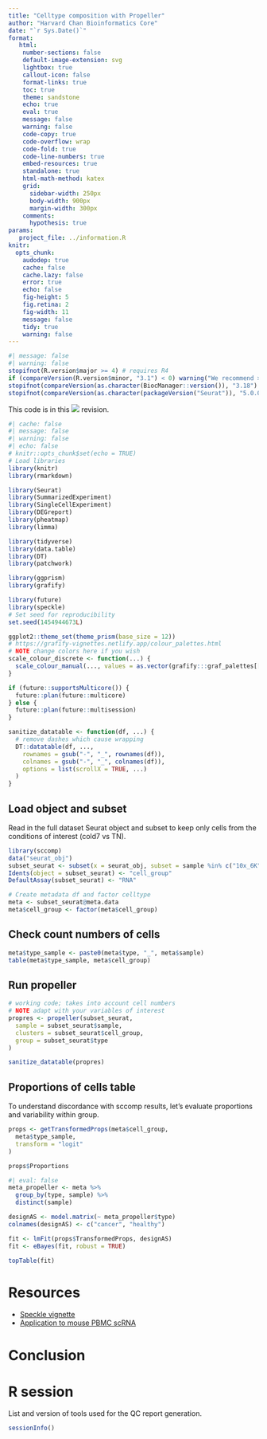 ```yaml
---
title: "Celltype composition with Propeller"
author: "Harvard Chan Bioinformatics Core"
date: "`r Sys.Date()`"
format:
   html:
    number-sections: false
    default-image-extension: svg
    lightbox: true
    callout-icon: false
    format-links: true
    toc: true
    theme: sandstone
    echo: true
    eval: true
    message: false
    warning: false
    code-copy: true
    code-overflow: wrap
    code-fold: true
    code-line-numbers: true
    embed-resources: true
    standalone: true
    html-math-method: katex
    grid:
      sidebar-width: 250px
      body-width: 900px
      margin-width: 300px
    comments:
      hypothesis: true
params:
   project_file: ../information.R
knitr:
  opts_chunk:
    audodep: true
    cache: false
    cache.lazy: false
    error: true
    echo: false
    fig-height: 5
    fig.retina: 2
    fig-width: 11
    message: false
    tidy: true
    warning: false
---
```


```r
#| message: false
#| warning: false
stopifnot(R.version$major >= 4) # requires R4
if (compareVersion(R.version$minor, "3.1") < 0) warning("We recommend >= R4.3.1")
stopifnot(compareVersion(as.character(BiocManager::version()), "3.18") >= 0)
stopifnot(compareVersion(as.character(packageVersion("Seurat")), "5.0.0") >= 0)
```

This code is in this ![](https://img.shields.io/badge/status-draft-grey) revision.


```r
#| cache: false
#| message: false
#| warning: false
#| echo: false
# knitr::opts_chunk$set(echo = TRUE)
# Load libraries
library(knitr)
library(rmarkdown)

library(Seurat)
library(SummarizedExperiment)
library(SingleCellExperiment)
library(DEGreport)
library(pheatmap)
library(limma)

library(tidyverse)
library(data.table)
library(DT)
library(patchwork)

library(ggprism)
library(grafify)

library(future)
library(speckle)
# Set seed for reproducibility
set.seed(1454944673L)

ggplot2::theme_set(theme_prism(base_size = 12))
# https://grafify-vignettes.netlify.app/colour_palettes.html
# NOTE change colors here if you wish
scale_colour_discrete <- function(...) {
  scale_colour_manual(..., values = as.vector(grafify:::graf_palettes[["kelly"]]))
}

if (future::supportsMulticore()) {
  future::plan(future::multicore)
} else {
  future::plan(future::multisession)
}
```

```r
sanitize_datatable <- function(df, ...) {
  # remove dashes which cause wrapping
  DT::datatable(df, ...,
    rownames = gsub("-", "_", rownames(df)),
    colnames = gsub("-", "_", colnames(df)),
    options = list(scrollX = TRUE, ...)
  )
}
```

## Load object and subset
Read in the full dataset Seurat object and subset to keep only cells from the conditions of interest (cold7 vs TN).

```r
library(sccomp)
data("seurat_obj")
subset_seurat <- subset(x = seurat_obj, subset = sample %in% c("10x_6K", "SCP424_pbmc1", "SI-GA-G6", "SI-GA-H3"))
Idents(object = subset_seurat) <- "cell_group"
DefaultAssay(subset_seurat) <- "RNA"

# Create metadata df and factor celltype
meta <- subset_seurat@meta.data
meta$cell_group <- factor(meta$cell_group)
```

## Check count numbers of cells

```r
meta$type_sample <- paste0(meta$type, "_", meta$sample)
table(meta$type_sample, meta$cell_group)
```

## Run propeller

```r
# working code; takes into account cell numbers
# NOTE adapt with your variables of interest
propres <- propeller(subset_seurat,
  sample = subset_seurat$sample,
  clusters = subset_seurat$cell_group,
  group = subset_seurat$type
)

sanitize_datatable(propres)
```

## Proportions of cells table

To understand discordance with sccomp results, let's evaluate proportions and variability within group. 


```r
props <- getTransformedProps(meta$cell_group,
  meta$type_sample,
  transform = "logit"
)

props$Proportions
```

```r
#| eval: false
meta_propeller <- meta %>%
  group_by(type, sample) %>%
  distinct(sample)

designAS <- model.matrix(~ meta_propeller$type)
colnames(designAS) <- c("cancer", "healthy")

fit <- lmFit(props$TransformedProps, designAS)
fit <- eBayes(fit, robust = TRUE)

topTable(fit)
```
# Resources

* [Speckle vignette](http://127.0.0.1:29356/library/speckle/doc/speckle.html#finding-significant-differences-in-cell-type-proportions-using-propeller)
* [Application to mouse PBMC scRNA](https://phipsonlab.github.io/propeller-paper-analysis/RealDataAnalysis.html#Young_vs_Old)

# Conclusion

# R session

List and version of tools used for the QC report generation.

```r
sessionInfo()
```


